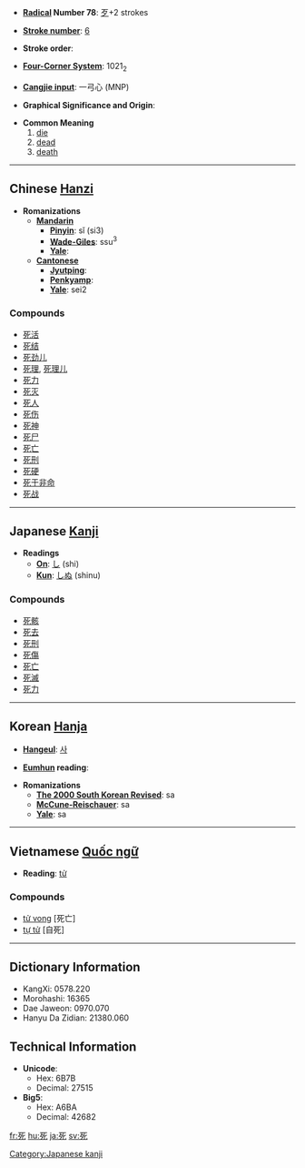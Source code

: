 * '''[[Wiktionary:Chinese radical index| Radical]] Number 78''': [[Wiktionary:Chinese radical index 歹|歹]]+2 strokes

* '''[[Wiktionary:Chinese total strokes index|Stroke number]]''': [[Wiktionary:Chinese total strokes index 6|6]]

* '''Stroke order''': 

* '''[[Wiktionary:Chinese four corner index|Four-Corner System]]''': 1021<sub>2</sub>

* '''[[Wiktionary:Chinese Cangjie index|Cangjie input]]''': 一弓心 (MNP)

* '''Graphical Significance and Origin''': 

* '''Common Meaning'''
*# [[die]]
*# [[dead]]
*# [[death]]

----

== Chinese [[Hanzi]] ==

* '''Romanizations'''
** '''[[Mandarin]]'''
*** '''[[Pinyin]]''': sǐ (si3)
*** '''[[Wade-Giles]]''': ssu<sup>3</sup>
*** '''[[Yale]]''': 
** '''[[Cantonese]]'''
*** '''[[Jyutping]]''':
*** '''[[Penkyamp]]''': 
*** '''[[Yale]]''': sei2

===Compounds===
*[[死活]]
*[[死结]]
*[[死劲儿]]
*[[死理]], [[死理儿]]
*[[死力]]
*[[死灭]]
*[[死人]]
*[[死伤]]
*[[死神]]
*[[死尸]]
*[[死亡]]
*[[死刑]]
*[[死硬]]
*[[死于非命]]
*[[死战]]
 

----

== Japanese [[Kanji]] ==

* '''Readings'''
** '''[[On]]''': [[し]] (shi)
** '''[[Kun]]''': [[しぬ]] (shinu)

===Compounds===
*[[死骸]]
*[[死去]]
*[[死刑]]
*[[死傷]]
*[[死亡]]
*[[死滅]]
*[[死力]]
  

----

== Korean [[Hanja]] ==

* '''[[Hangeul]]''': [[사]]

* '''[[Eumhun]] reading''': 

* '''Romanizations'''
** '''[[The 2000 South Korean Revised Romanization|The 2000 South Korean Revised]]''': sa
** '''[[McCune-Reischauer]]''': sa
** '''[[Yale]]''': sa


----

== Vietnamese [[Quốc ngữ]] ==

* '''Reading''': [[tử]]

===Compounds===
*[[tử vong]] [死亡]
*[[tự tử]] [自死]


----

== Dictionary Information ==

* KangXi: 0578.220
* Morohashi: 16365
* Dae Jaweon: 0970.070
* Hanyu Da Zidian: 21380.060

== Technical Information ==

* '''Unicode''':
** Hex: 6B7B
** Decimal: 27515
* '''Big5''':
** Hex: A6BA
** Decimal: 42682

[[Category:Japanese kanji]]
[[fr:死]]
[[hu:死]]
[[ja:死]]
[[sv:死]]